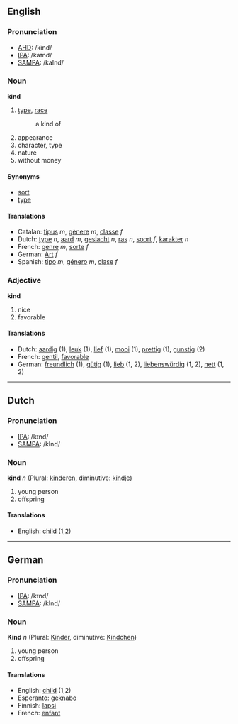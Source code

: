 ==English==
===Pronunciation===
*[[w:AHD|AHD]]: /kīnd/
*[[w:IPA|IPA]]: /kaɪnd/
*[[w:SAMPA|SAMPA]]: /kaInd/

===Noun===
'''kind'''

#[[type]], [[race]]
#: a kind of
#appearance
#character, type
#nature
#without money

====Synonyms====
*[[sort]]
*[[type]]

====Translations====
*Catalan: [[tipus]] ''m'', [[gènere]] ''m'', [[classe]] ''f''
*Dutch: [[type]] ''n'', [[aard]] ''m'', [[geslacht]] ''n'', [[ras]] ''n'', [[soort]] ''f'', [[karakter]] ''n''
*French: [[genre]] ''m'', [[sorte]] ''f''
*German: [[Art]] ''f''
*Spanish: [[tipo]] ''m'', [[género]] ''m'', [[clase]] ''f''

===Adjective===
'''kind'''

#nice
#favorable

====Translations====
*Dutch: [[aardig]] (1), [[leuk]] (1), [[lief]] (1), [[mooi]] (1), [[prettig]] (1), [[gunstig]] (2)
*French: [[gentil]], [[favorable]]
*German: [[freundlich]] (1), [[gütig]] (1), [[lieb]] (1, 2), [[liebenswürdig]] (1, 2), [[nett]] (1, 2)

----

==Dutch==
===Pronunciation===
*[[w:IPA|IPA]]: /kɪnd/
*[[w:SAMPA|SAMPA]]: /kInd/

===Noun===
'''kind''' ''n'' (Plural: [[kinderen]], diminutive: [[kindje]])

#young person
#offspring

====Translations====
*English: [[child]] (1,2)

----
==German==
===Pronunciation===
*[[w:IPA|IPA]]: /kɪnd/
*[[w:SAMPA|SAMPA]]: /kInd/

===Noun===
'''Kind''' ''n'' (Plural: [[Kinder]], diminutive: [[Kindchen]])

#young person
#offspring

====Translations====
*English: [[child]] (1,2)
*Esperanto: [[geknabo]]
*Finnish: [[lapsi]]
*French: [[enfant]]